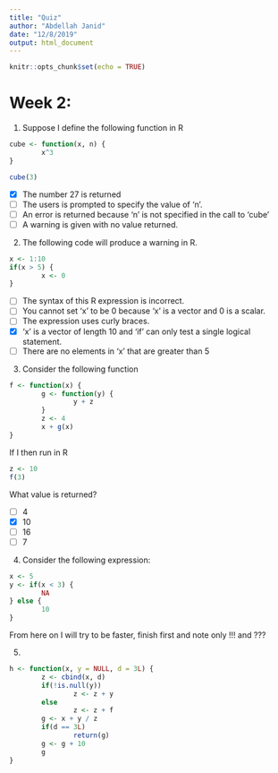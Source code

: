 ```yaml
---
title: "Quiz"
author: "Abdellah Janid"
date: "12/8/2019"
output: html_document
---
```


```r
knitr::opts_chunk$set(echo = TRUE)
```





# Week 2: 
1) Suppose I define the following function in R
```r
cube <- function(x, n) {
        x^3
}
```

```r
cube(3)
```

- [X] The number 27 is returned
- [ ] The users is prompted to specify the value of 'n'.
- [ ] An error is returned because 'n' is not specified in the call to 'cube'
- [ ] A warning is given with no value returned.




2) The following code will produce a warning in R.
```r
x <- 1:10
if(x > 5) {
        x <- 0
}
```


- [ ] The syntax of this R expression is incorrect.
- [ ] You cannot set 'x' to be 0 because 'x' is a vector and 0 is a scalar.
- [ ] The expression uses curly braces.
- [X] 'x' is a vector of length 10 and 'if' can only test a single logical statement.
- [ ] There are no elements in 'x' that are greater than 5



3) Consider the following function

```r
f <- function(x) {
        g <- function(y) {
                y + z
        }
        z <- 4
        x + g(x)
}
```

If I then run in R

```r
z <- 10
f(3)
```


What value is returned?

- [ ] 4
- [X] 10
- [ ] 16
- [ ] 7



4) Consider the following expression:

```r
x <- 5
y <- if(x < 3) {
        NA
} else {
        10
}
```


#################################### From here on I will try to be faster, finish first and note only !!! and ???

5)
```r
h <- function(x, y = NULL, d = 3L) {
        z <- cbind(x, d)
        if(!is.null(y))
                z <- z + y
        else
                z <- z + f
        g <- x + y / z
        if(d == 3L)
                return(g)
        g <- g + 10
        g
}
```

